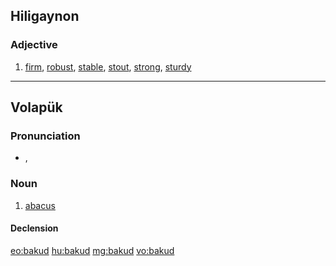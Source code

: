 ==Hiligaynon==

===Adjective===
{{hil-adj|bákud}}

# [[firm]], [[robust]], [[stable]], [[stout]], [[strong]], [[sturdy]]

----

==Volapük==

===Pronunciation===
* {{IPA|[baˈkud]|lang=vo}}, {{X-SAMPA|[ba"kud]}}

===Noun===
{{vo-noun}}

# [[abacus]]

====Declension====
{{vo-decl-noun}}

[[eo:bakud]]
[[hu:bakud]]
[[mg:bakud]]
[[vo:bakud]]